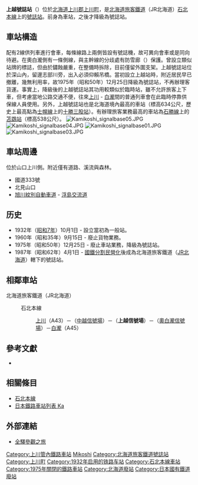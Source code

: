 {{noteTA
|T=zh-tw:上越號誌站;zh-hk:上越信號場;zh-cn:上越信号场;
|1=zh-tw:號誌站;zh-hk:信號場;zh-cn:信号场;
}}
{{日本車站資訊
|公司色 = #2cb431
|文字色 = 
|站名 = 上越號誌站
|圖片 = Kamikoshi signalbase02.JPG
|pxl = 
|圖片說明 = 
|日文原名 = 上越信号場
|平假名 = かみこし
|羅馬拼音 =  Kamikoshi
|副站名 = 
|所屬公司 = [[File:JR_logo_(hokkaido).svg|23px]][[北海道旅客鐵道|北海道旅客鐵道]]（JR北海道）
|所屬路線 = {{color|#f7931d|■}}[[石北本線|石北本線]]
|前一站 = [[中越號誌站|中越 (號)]]
|前一站距離 = 7.7
|後一站距離 = 9.0
|後一站 =  [[奧白瀧號誌站|奧白瀧 (號)]]
|距離 = 64.9
|起點站 = [[新旭川站|新旭川]]
|電報略號 = ミコ
|車站編號 = 
|所在地 = [[北海道|北海道]][[上川郡_(石狩國)|上川郡]][[上川町|上川町]]字上越
|車站構造 = 地面站
|月台配置 = 2線
|啟用年月日 = 1932年（[[昭和|昭和]]7年）10月1日
|廢站年月日 = 
|乘客人數 = 
|上下車人次 = 
|統計年度 = 
|轉車 = 
|備註 = 以車站開始營運。
|全寬備註 = 距離[[上川站|上川]]20.0公里、[[上白瀧站|上白瀧]]14.0公里。
}}
'''上越號誌站'''（{{jpn|j=上越信号場|hg=かみこししんごうじょう|rm=Kamikoshi shingōjō|f=y}}）位於[[北海道|北海道]][[上川郡_(石狩國)|上川郡]][[上川町|上川町]]，是[[北海道旅客鐵道|北海道旅客鐵道]]（JR北海道）[[石北本線|石北本線]]上的[[號誌站|號誌站]]。前身為車站，之後才降級為號誌站。

== 車站構造 ==
配有2線供列車進行會車，每條線路上兩側皆設有號誌機，故可異向會車或是同向待避。在奧白瀧側有一條側線，與主幹線的分歧處有防雪廊（{{lang|ja|スノーシェルター}}）保護。曾設立類似站牌的標誌，但由於鏽蝕嚴重，在整備時拆除，目前僅留外圍支架。上越號誌站位於深山內，留邊志部川旁，出入必須仰賴吊橋。當初設立上越站時，附近居民早已撤離，幾無利用率，故1975年（昭和50年）12月25日降級為號誌站，不再辦理客貨運。事實上，降級後的上越號誌站其功用較類似於臨時站，雖不允許旅客上下車，但考慮當地公路交通不便，往來[[上川站|上川]] - [[白瀧站|白瀧]]間的普通列車會在此臨時停靠供保線人員使用。另外，上越號誌站也是北海道境內最高的車站（標高634公尺，歷史上最高點為[[士幌線|士幌線]]上的[[十勝三股站|十勝三股站]]）。有辦理旅客業務最高的車站為[[石勝線|石勝線]]上的[[苫鵡站|苫鵡站]]（標高538公尺）。
[[Image:Kamikoshi_signalbase05.JPG|thumb]]
[[Image:Kamikoshi_signalbase04.JPG|thumb]]
[[Image:Kamikoshi_signalbase01.JPG|thumb]]
[[Image:Kamikoshi_signalbase03.JPG|thumb]]

== 車站周邊 ==
位於山口上川側。附近僅有道路、溪流與森林。
* 國道333號
* 北見山口
*[[旭川紋別自動車道|旭川紋別自動車道]] - [[浮島交流道_(神奈川縣)|浮島交流道]]

== 历史 ==
* 1932年（[[昭和7年|昭和7年]]）10月1日 - 設立當初為一般站。
* 1960年（昭和35年）9月15日 - 廢止貨物業務。
* 1975年（昭和50年）12月25日 - 廢止車站業務，降級為號誌站。
* 1987年（昭和62年）4月1日 - [[國鐵分割民營化|國鐵分割民營化]]後成為北海道旅客鐵道（[[JR北海道|JR北海道]]）轄下的號誌站。

== 相鄰車站 ==
; 北海道旅客鐵道（JR北海道）
: {{color|#f7931d|■}}石北本線
:: [[上川站|上川]]（A43）－（[[中越信號場|中越信號場]]）－（'''上越信號場'''）－（[[奧白瀧信號場|奧白瀧信號場]]）－[[白瀧站|白瀧]]（A45）

==參考文獻==
*{{cite book
  | author = 今尾惠介
  | title = {{lang|ja|日本鉄道旅行地図帳 1号・北海道}}
  | publisher = 新潮社
  | series = {{lang|ja|日本鉄道旅行地図帳}}
  | year = 2008
  | isbn = 978-4-10-790019-7
}}

==相關條目==
* [[石北本線|石北本線]]
* [[日本鐵路車站列表_Ka|日本鐵路車站列表 Ka]]

== 外部連結 ==
* {{ja}}[http://www.tsuchibuta.com/jr-hokkaido/sekihokuline/15-3kamikoshi/15-3kamikoshi.htm 全驛參觀之旅]{{Wayback|url=http://www.tsuchibuta.com/jr-hokkaido/sekihokuline/15-3kamikoshi/15-3kamikoshi.htm |date=20160310092646 }}

{{石北本線}}

{{DEFAULTSORT:Kamikoshi-Shingojo}}
[[Category:上川管內鐵路車站|Category:上川管內鐵路車站]]
[[Category:日本鐵路車站_Ka|Mikoshi]]
[[Category:北海道旅客鐵道號誌站|Category:北海道旅客鐵道號誌站]]
[[Category:上川町|Category:上川町]]
[[Category:1932年启用的铁路车站|Category:1932年启用的铁路车站]]
[[Category:石北本線車站|Category:石北本線車站]]
[[Category:1975年關閉的鐵路車站|Category:1975年關閉的鐵路車站]]
[[Category:北海道廢站|Category:北海道廢站]]
[[Category:日本國有鐵道廢站|Category:日本國有鐵道廢站]]